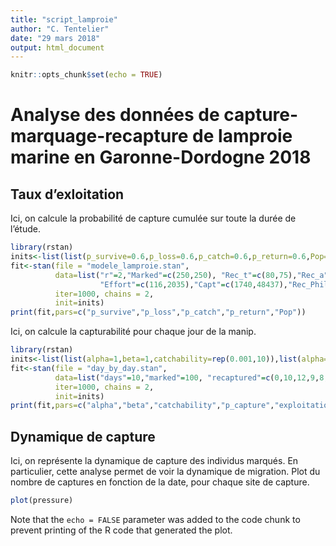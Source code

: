 ```yaml
---
title: "script_lamproie"
author: "C. Tentelier"
date: "29 mars 2018"
output: html_document
---
```


```r
knitr::opts_chunk$set(echo = TRUE)
```

# Analyse des données de capture-marquage-recapture de lamproie marine en Garonne-Dordogne 2018

## Taux d'exloitation

Ici, on calcule la probabilité de capture cumulée sur toute la durée de l'étude.

```r
library(rstan)
inits<-list(list(p_survive=0.6,p_loss=0.6,p_catch=0.6,p_return=0.6,Pop=c(10000,500000)),list(p_survive=0.4,p_loss=0.4,p_catch=0.4,p_return=0.4,Pop=c(11000,480000)))
fit<-stan(file = "modele_lamproie.stan", 
          data=list("r"=2,"Marked"=c(250,250), "Rec_t"=c(80,75),"Rec_a"=c(8,5),"Rec_p"=c(7,6),
                    "Effort"=c(116,2035),"Capt"=c(1740,48437),"Rec_Philippe"=15,"Capt_Philippe"=500),
          iter=1000, chains = 2,
          init=inits)
print(fit,pars=c("p_survive","p_loss","p_catch","p_return","Pop"))
```


Ici, on calcule la capturabilité pour chaque jour de la manip.

```r
library(rstan)
inits<-list(list(alpha=1,beta=1,catchability=rep(0.001,10)),list(alpha=0.5,beta=0.5,catchability=rep(0.001,10)))
fit<-stan(file = "day_by_day.stan", 
          data=list("days"=10,"marked"=100, "recaptured"=c(0,10,12,9,8,5,5,2,0,0),"effort"=rep(10,10)),
          iter=1000, chains = 2,
          init=inits)
print(fit,pars=c("alpha","beta","catchability","p_capture","exploitation_rate"))
```


## Dynamique de capture
Ici, on représente la dynamique de capture des individus marqués. En particulier, cette analyse permet de voir la dynamique de migration.
Plot du nombre de captures en fonction de la date, pour chaque site de capture.
```r
plot(pressure)
```

Note that the `echo = FALSE` parameter was added to the code chunk to prevent printing of the R code that generated the plot.
